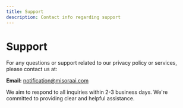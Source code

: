 ```yaml
---
title: Support
description: Contact info regarding support
---
```



# Support

For any questions or support related to our privacy policy or services, please contact us at:

**Email:** notification@misoraai.com

We aim to respond to all inquiries within 2-3 business days. We're committed to providing clear and helpful assistance.